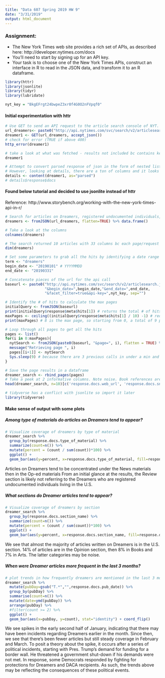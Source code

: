 ```yaml
---
title: "Data 607 Spring 2019 HW 9"
date: "3/31/2019"
output: html_document
---
```


### Assignment: 
- The New York Times web site provides a rich set of APIs, as described here: http://developer.nytimes.com/docs
- You’ll need to start by signing up for an API key.
- Your task is to choose one of the New York Times APIs, construct an interface in R to read in the JSON data, and transform it to an R dataframe.

```r
library(httr)
library(jsonlite)
library(tidyr)
library(lubridate)
```

```r
nyt_key = "BkgEFrgt24bwpeZ3xr0f4G0O2nFVpqf0" 
```

#### Initial experimentation with httr
```r
# Use GET to send an API request to the article search console of NYT.
url_dreamers<- paste0("http://api.nytimes.com/svc/search/v2/articlesearch.json?q=dreamers&api-key=",nyt_key, sep="")
dreamer1 <- GET(url_dreamers, accept_json())
# check for error (TRUE if above 400)
http_error(dreamer1)
```
```r
# take a look at what was fetched - results not included bc contains key
dreamer1
```

```r
# Attempt to convert parsed response of json in the form of nested lists into a dataframe by extracting columns and using dplyr and base R.
# However, looking at details, there are a ton of columns and it looks too complicated, so look for another way to do this. 
details <- content(dreamer1, as="parsed")
# details$response$docs
```



#### Found below tutorial and decided to use jsonlite instead of httr 

Reference: http://www.storybench.org/working-with-the-new-york-times-api-in-r/ 
```r
# Search for articles on Dreamers, registered undocumented individuals, given the recent political spotlight
dreamers <- fromJSON(url_dreamers, flatten=TRUE) %>% data.frame()

# Take a look at the columns
colnames(dreamers)
```
```r
# The search returned 10 articles with 33 columns bc each page/request has a max of 10 articles
dim(dreamers) 
```

```r
# Set some parameters to grab all the hits by identifying a date range and max page # to loop through
term <- "dreamers" 
begin_date <- "20190101" # YYYYMMDD
end_date <- "20190331"
```

```r
# Concatenate pieces of the url for the api call
baseurl <- paste0("http://api.nytimes.com/svc/search/v2/articlesearch.json?q=",term,
                  "&begin_date=",begin_date,"&end_date=",end_date,
                  "&facet_filter=true&api-key=",nyt_key, sep="")
```

```r
# Identify the # of hits to calculate the max pages 
initialQuery <- fromJSON(baseurl)
print(initialQuery$response$meta$hits[1]) # returns the total # of hits
maxPages <- ceiling((initialQuery$response$meta$hits[1] / 10) -1) # reduce by 1 because loop starts with page 0
print(maxPages) # 8 is the max page, so starting from 0, a total of 9 pages or results 
```

```r
# Loop through all pages to get all the hits
pages <- list()
for(i in 0:maxPages){
  nytSearch <- fromJSON(paste0(baseurl, "&page=", i), flatten = TRUE) %>% data.frame() 
  message("Retrieving page ", i)
  pages[[i+1]] <- nytSearch 
  Sys.sleep(9) # because there are 3 previous calls in under a min and the api call limit is 10/min 
}
```
```r
# Save the page results in a dataframe
dreamer_search <- rbind_pages(pages)
# Take a peek at 2 informative columns. Note noise. Book references arelikely unrelated to registered undocumented individuals 
head(dreamer_search, n=10)[c('response.docs.web_url', 'response.docs.snippet')]  
```
```r
# tidyverse has a conflict with jsonlite so import it later
library(tidyverse)
```



#### Make sense of output with some plots

##### Among type of materials do articles on Dreamers tend to appear? 

```r
# Visualize coverage of dreamers by type of material
dreamer_search %>% 
  group_by(response.docs.type_of_material) %>%
  summarize(count=n()) %>%
  mutate(percent = (count / sum(count))*100) %>%
  ggplot() +
  geom_bar(aes(y=percent, x=response.docs.type_of_material, fill=response.docs.type_of_material), stat = "identity") + coord_flip()
```

Articles on Dreamers tend to be concentrated under the News materials then in the Op-ed materials From an initial glance at the results, the Review section is likely not referring to the Dreamers who are registered undocumented individuals living in the U.S. 


##### What sections do Dreamer articles tend to appear?

```r
# Visualize coverage of dreamers by section
dreamer_search %>% 
  group_by(response.docs.section_name) %>%
  summarize(count=n()) %>%
  mutate(percent = (count / sum(count))*100) %>%
  ggplot() +
  geom_bar(aes(y=percent, x=response.docs.section_name, fill=response.docs.section_name), stat = "identity") + coord_flip()
```

We see that almost the majority of articles written on Dreamers is in the U.S. section. 14% of articles are in the Opinion section, then 8% in Books and 7% in Arts. The latter categories may be noise.


#####  When were Dreamer articles more frequent in the last 3 months? 

```r
# plot trends in how frequently dreamers are mentioned in the last 3 months
dreamer_search %>%
  mutate(pubDay=gsub("T.*","",response.docs.pub_date)) %>%
  group_by(pubDay) %>%
  summarise(count=n()) %>%
  mutate(date=ymd(pubDay)) %>%
  arrange(pubDay) %>%
  #filter(count >= 2) %>%
  ggplot() +
  geom_bar(aes(x=pubDay, y=count), stat="identity") + coord_flip()
```

We see spikes in the early second half of January, indicating that there may have been incidents regarding Dreamers earlier in the month. Since then, we see that there's been fewer articles but still steady coverage in February and March. To posit a theory about the spike, it occurs after a series of political incidents, starting with Pres. Trump's demand for funding for a border wall. He threatened a government shut-down if his demands were not met. In response, some Democrats responded by fighting for protections for Dreamers and DACA recipients. As such, the trends above may be reflecting the consequences of these political events.